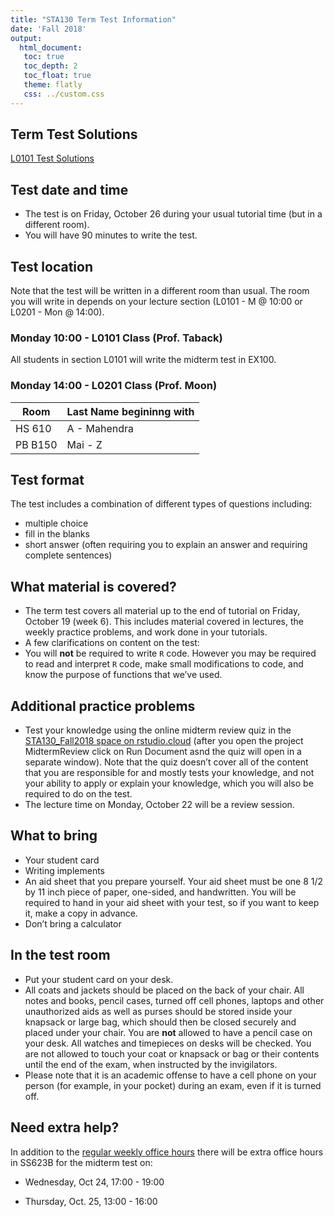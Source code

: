 ```yaml
---
title: "STA130 Term Test Information"
date: 'Fall 2018'
output: 
  html_document:
   toc: true
   toc_depth: 2
   toc_float: true 
   theme: flatly
   css: ../custom.css
---
```


## Term Test Solutions

[L0101 Test Solutions](sta130l0101_test_solutions.pdf) 

<div class=second>

## Test date and time

- The test is on Friday, October 26 during your usual tutorial time (but in a different room).  
- You will have 90 minutes to write the test.


## Test location 

Note that the test will be written in a different room than usual.  The room you will write in depends on your lecture section (L0101 - M @ 10:00 or L0201 - Mon @ 14:00).  

### Monday 10:00 - L0101 Class (Prof. Taback)

All students in section L0101 will write the midterm test in EX100.

### Monday 14:00 - L0201 Class (Prof. Moon)

Room   | Last Name begininng with
-------|-------------------------
HS 610 | A - Mahendra 
PB B150| Mai - Z

## Test format 

The test includes a combination of different types of questions including:

- multiple choice
- fill in the blanks
- short answer (often requiring you to explain an answer and requiring complete sentences)


## What material is covered? 

- The term test covers all material up to the end of tutorial on Friday, October 19 (week 6).  This includes material covered in lectures, the weekly practice problems, and work done in your tutorials.
- A few clarifications on content on the test: 
- You will **not** be required to write `R` code.  However you may be required to read and interpret `R` code, make small modifications to code, and know the purpose of functions that we've used.


## Additional practice problems 


- Test your knowledge using the online midterm review quiz in the [STA130_Fall2018 space on rstudio.cloud](https://rstudio.cloud/spaces/3186/join?access_code=b0A03f8ziEjE1fmGJ3CTYyhab1n%2FR5yB1EYBLczh) (after you open the project MidtermReview click on Run Document asnd the quiz will open in a separate window).  Note that the quiz doesn't cover all of the content that you are responsible for and mostly tests your knowledge, and not your ability to apply or explain your knowledge, which you will also be required to do on the test.
- The lecture time on Monday, October 22 will be a review session.

## What to bring 


- Your student card
- Writing implements 
- An aid sheet that you prepare yourself.  Your aid sheet must be one 8 1/2 by 11 inch piece of paper, one-sided, and handwritten.  You will be required to hand in your aid sheet with your test, so if you want to keep it, make a copy in advance.
- Don't bring a calculator


## In the test room 

- Put your student card on your desk.
- All coats and jackets should be placed on the back of your chair. All notes and books, pencil cases, turned off cell phones, laptops and other unauthorized aids as well as purses should be stored inside your knapsack or large bag, which should then be closed securely and placed under your chair. You are **not** allowed to have a pencil case on your desk. All watches and timepieces on desks will be checked. You are not allowed to touch your coat or knapsack or bag or their contents until the end of the exam, when instructed by the invigilators. 
- Please note that it is an academic offense to have a cell phone on your person (for example, in your pocket) during an exam, even if it is turned off.

## Need extra help? 

In addition to the [regular weekly office hours](../index.html) there will be extra office hours in SS623B for the midterm test on:

- Wednesday, Oct 24, 17:00 - 19:00 

- Thursday, Oct. 25, 13:00 - 16:00

</div>